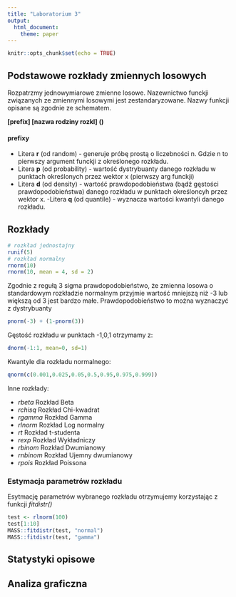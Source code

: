 ```yaml
---
title: "Laboratorium 3"
output: 
  html_document: 
    theme: paper
---
```


```r
knitr::opts_chunk$set(echo = TRUE)
```

## Podstawowe rozkłady zmiennych losowych

Rozpatrzmy jednowymiarowe zmienne losowe. Nazewnictwo funckji związanych ze zmiennymi losowymi jest zestandaryzowane. Nazwy funkcji opisane są zgodnie ze schematem. 

__[prefix] [nazwa rodziny rozkl] ()__

#### prefixy

- Litera **r** (od random) - generuje próbę prostą o liczebności n. Gdzie n to pierwszy argument funckji z określonego rozkładu.
- Litera **p** (od probability) - wartość dystrybuanty danego rozkładu w punktach określonych przez wektor x (pierwszy arg funckji)
- Litera **d** (od density) - wartość prawdopodobieństwa (bądź gęstości prawdopodobieństwa) danego rozkładu w punktach określoncyh przez wektor x. 
-Litera **q** (od quantile) - wyznacza wartości kwantyli danego rozkładu.

## Rozkłady

```r
# rozkład jednostajny
runif(5)
# rozkład normalny
rnorm(10)
rnorm(10, mean = 4, sd = 2)
```

Zgodnie z regułą 3 sigma prawdopodobieństwo, że zmienna losowa o standardowym rozkładzie normalnym przyjmie wartość mniejszą niż -3 lub większą od 3 jest bardzo małe. Prawdopodobieństwo to można wyznaczyć z dystrybuanty 

```r
pnorm(-3) + (1-pnorm(3))
```

Gęstość rozkładu w punktach -1,0,1 otrzymamy z:

```r
dnorm(-1:1, mean=0, sd=1)
```

Kwantyle dla rozkładu normalnego:

```r
qnorm(c(0.001,0.025,0.05,0.5,0.95,0.975,0.999))
```

Inne rozkłady:

- _rbeta_ Rozkład Beta
- _rchisq_ Rozkład Chi-kwadrat 
- _rgamma_ Rozkład Gamma
- _rlnorm_ Rozkład Log normalny
- _rt_ Rozkład t-studenta
- _rexp_ Rozkład Wykładniczy
- _rbinom_ Rozkład Dwumianowy
- _rnbinom_ Rozkład Ujemny dwumianowy
- _rpois_ Rozkład Poissona


### Estymacja parametrów rozkładu

Esytmację parametrów wybranego rozkładu otrzymujemy korzystając z funkcji _fitdistr()_

```r
test <- rlnorm(100)
test[1:10]
MASS::fitdistr(test, "normal")
MASS::fitdistr(test, "gamma")
```


## Statystyki opisowe

## Analiza graficzna








